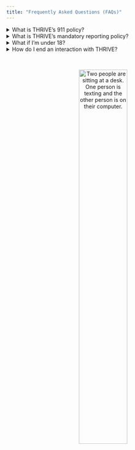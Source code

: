 ```yaml
---
title: "Frequently Asked Questions (FAQs)"
---
```


<details>
  <summary>What is THRIVE's 911 policy?</summary>
  <br>
  <p>THRIVE Lifeline does not call emergency services for people that are at 
  risk of harming themselves without their consent. 
  However, we are obligated to report credible threats of homicide to the 
  proper authorities if deescalation isn't possible.</p>
  <br>
</details>


<details>
  <summary>What is THRIVE's mandatory reporting policy?</summary>
  <br>
  <p>We are mandated reporters for child abuse and elder abuse. 
  Being a mandated reporter means that we will file a report if you share 
  specific details necessary for filing that report. 
  Whether or not you share this information is completely voluntary.</p>
  <br>
</details>

<details>
  <summary>What if I'm under 18?</summary>
  <br>
  <p>For legal reasons, THRIVE Lifeline serves people that are 18 years of age 
  or older. If you are under 18 and need support, we recommend reaching out to 
  [**Boys Town National Hotline**](https://www.boystown.org/hotline/Pages/default.aspx) 
  (call <a href="tel:+18004483000">+1.800.448.3000</a> or text VOICE to 
  <a href="sms:20121&body=VOICE">20121</a>). 
  If you are a minor and are seeking support for LGBTQ+ issues, we recommend 
  reaching out to [**The Trevor Project**](https://www.thetrevorproject.org/) 
  (call <a href="tel:+18664887386">+1.866.488.7386</a> or text START to <a href="sms:678678&body=START">678-678</a>).</p>
  <br>
</details>

<details>
  <summary>How do I end an interaction with THRIVE?</summary>
  <br>
  <p>You can text "STOP" to end a conversation at any time. 
  Our Crisis Responders will not respond further, and there will not be a 
  message verifying that you have decided to stop messaging us. 
  If you otherwise share that you're now busy and need to go, we will end the 
  conversation.</p>
  <br>
</details>

<br>

<center>

<img src="images/pp_1_desk.png" alt="Two people are sitting at a desk. 
One person is texting and the other person is on their computer." 
style="width: 50%; height: 50%"/>

</center>